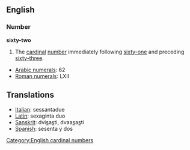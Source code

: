 == English ==
=== Number ===
'''sixty-two'''

#The [[cardinal]] [[number]] immediately following [[sixty-one]] and preceding [[sixty-three]].

*[[w:Arabic Numerals|Arabic numerals]]: 62
*[[w:Roman numerals|Roman numerals]]: LXII

==Translations==
*[[Italian]]: sessantadue
*[[Latin]]: sexaginta duo
*[[Sanskrit]]: dvi<u>s</u>a<u>s</u>ti, dvaa<u>s</u>a<u>s</u>ti
*[[Spanish]]: sesenta y dos

[[Category:English cardinal numbers]]